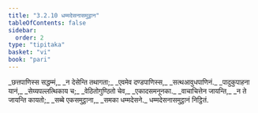 ```yaml
---
title: "3.2.10 धम्मदेसनासमुट्ठान"
tableOfContents: false
sidebar:
  order: 2
type: "tipitaka"
basket: "vi"
book: "pari"
---
```



<DynamicBreadcrumb />

<Division number="267" book="pari">

<Paragraph number="1138" type="verses" book="pari">
_छत्तपाणिस्स सद्धम्मं,_  
_न देसेन्ति तथागता;_  
_एवमेव दण्डपाणिस्स,_  
_सत्थआवुधपाणिनं._  

</Paragraph>

<Paragraph number="1139" type="verses" book="pari">
_पादुकुपाहना यानं,_  
_सेय्यपल्लत्थिकाय च;_  
_वेठितोगुण्ठितो चेव,_  
_एकादसमनूनका._  

</Paragraph>

<Paragraph number="1140" type="verses" book="pari">
_वाचाचित्तेन जायन्ति,_  
_न ते जायन्ति कायतो;_  
_सब्बे एकसमुट्ठाना,_  
_समका धम्मदेसने._  


</Paragraph>
</Division>

<Paragraph number="1141" type="center" book="pari">
धम्मदेसनासमुट्ठानं निट्ठितं.
</Paragraph>